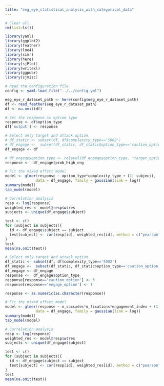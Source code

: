 ```yaml
---
title: "eeg_eye_statistical_analysis_with_categorical_data"
---
```

```r

# Clear all
rm(list=ls())

library(yaml)
library(ggplot2)
library(feather)
library(lme4)
library(simr)
library(here)
library(sjPlot)
library(writexl)
library(ggpubr)
library(sjmisc)

# Read the configuration file
config <- yaml.load_file("../../config.yml")

eeg_eye_r_dataset_path <- here(config$eeg_eye_r_dataset_path)
df <- read_feather(eeg_eye_r_dataset_path)
df <- na.omit(df)

# Set the response as option type
response <- df$option_type
df['output'] <- response
```


```r
# Select only target and attack option
# df_static <- subset(df, df$complexity_type=='S002')
# df_engage <-  subset(df_static, df_static$option_type=='caution_option' | df_static$option_type == 'target_option')
df_engage <- df

# df_engage$option_type <- relevel(df_engage$option_type, "target_option")
response <-  df_engage$prob_high_eng

# Fit the mixed effect model
model <- glmer(response ~ option_type*complexity_type + (1| subject),
              data = df_engage, family = gaussian(link = log))
summary(model)
tab_model(model)

# Correlation analysis
resp <- log(response)
weighted_res <- model@resp$wtres
subjects <- unique(df_engage$subject)

test <- c()
for (subject in subjects){
  id <- df_engage$subject == subject
  test[subject] <- cor(resp[id], weighted_res[id], method = c("pearson"))
}
test
mean(na.omit(test))
```


```r
# Select only target and attack option
df_static <- subset(df, df$complexity_type=='S002')
df_engage <-  subset(df_static, df_static$option_type=='caution_option' | df_static$option_type == 'engage_option')
df_engage <- df_engage
response <-  df_engage$option_type
response[response=='caution_option'] <- 5
response[response=='engage_option'] <- 1

response <- as.numeric(as.character(response))

# Fit the mixed effect model
model <- glmer(response ~ n_saccades*n_fixations*engagement_index + (1| subject),
              data = df_engage, family = gaussian(link = log))
summary(model)
tab_model(model)

# Correlation analysis
resp <- log(response)
weighted_res <- model@resp$wtres
subjects <- unique(df_engage$subject)

test <- c()
for (subject in subjects){
  id <- df_engage$subject == subject
  test[subject] <- cor(resp[id], weighted_res[id], method = c("pearson"))
}
test
mean(na.omit(test))
```